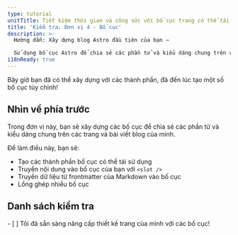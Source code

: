 ```yaml
---
type: tutorial
unitTitle: Tiết kiệm thời gian và công sức với bố cục trang có thể tái sử dụng
title: 'Kiểm tra: Đơn vị 4 - Bố cục'
description: >-
  Hướng dẫn: Xây dựng blog Astro đầu tiên của bạn —

  Sử dụng bố cục Astro để chia sẻ các phần tử và kiểu dáng chung trên các trang và bài viết của bạn
i18nReady: true
---
```



Bây giờ bạn đã có thể xây dựng với các thành phần, đã đến lúc tạo một số bố cục tùy chỉnh!

## Nhìn về phía trước

Trong đơn vị này, bạn sẽ xây dựng các bố cục để chia sẻ các phần tử và kiểu dáng chung trên các trang và bài viết blog của mình.

Để làm điều này, bạn sẽ:

- Tạo các thành phần bố cục có thể tái sử dụng
- Truyền nội dung vào bố cục của bạn với `<slot />`
- Truyền dữ liệu từ frontmatter của Markdown vào bố cục
- Lồng ghép nhiều bố cục



<Box icon="check-list">

## Danh sách kiểm tra

<Checklist>
- [ ] Tôi đã sẵn sàng nâng cấp thiết kế trang của mình với các bố cục!
</Checklist>
</Box>
